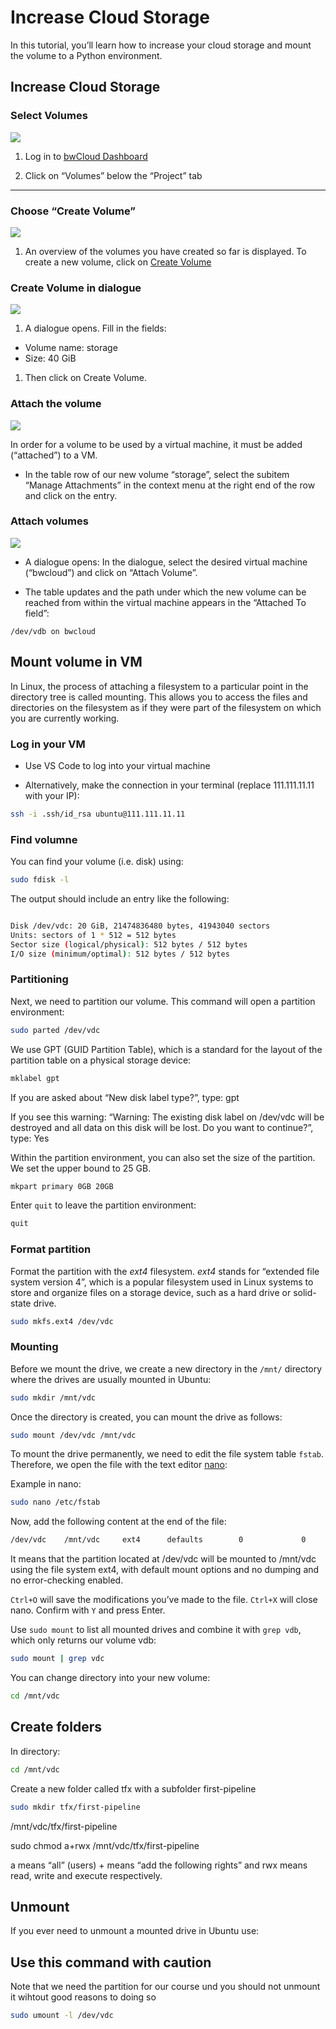 # Increase Cloud Storage


In this tutorial, you'll learn how to increase your cloud storage and mount the volume to a Python environment.

## Increase Cloud Storage


### Select Volumes

![](images/storage-volumes.png)

1. Log in to [bwCloud Dashboard](https://bw-cloud.org/q/d)

1. Click on "Volumes" below the "Project" tab


---

### Choose "Create Volume"

![](images/storage-create-volumes.png)


1. An overview of the volumes you have created so far is displayed. To create a new volume, click on [Create Volume](https://portal.bw-cloud.org/project/volumes/create/)

### Create Volume in dialogue

![](images/storage-fill-in.png)


1. A dialogue opens. Fill in the fields: 
  - Volume name: storage
  - Size: 40 GiB

1. Then click on Create Volume.

### Attach the volume

![](images/storage-attachments.png)


In order for a volume to be used by a virtual machine, it must be added ("attached") to a VM.

- In the table row of our new volume "storage", select the subitem "Manage Attachments" in the context menu at the right end of the row and click on the entry. 

### Attach volumes

![](images/storage-attach-volumes-2.png)


- A dialogue opens: In the dialogue, select the desired virtual machine ("bwcloud") and click on "Attach Volume".

- The table updates and the path under which the new volume can be reached from within the virtual machine appears in the "Attached To field":

```
/dev/vdb on bwcloud
```

## Mount volume in VM

In Linux, the process of attaching a filesystem to a particular point in the directory tree is called mounting. This allows you to access the files and directories on the filesystem as if they were part of the filesystem on which you are currently working.

### Log in your VM

- Use VS Code to log into your virtual machine 

- Alternatively, make the connection in your terminal (replace 111.111.11.11 with your IP):

```bash
ssh -i .ssh/id_rsa ubuntu@111.111.11.11
```

### Find volumne

You can find your volume (i.e. disk) using:

```bash
sudo fdisk -l
```

The output should include an entry like the following:

```bash

Disk /dev/vdc: 20 GiB, 21474836480 bytes, 41943040 sectors
Units: sectors of 1 * 512 = 512 bytes
Sector size (logical/physical): 512 bytes / 512 bytes
I/O size (minimum/optimal): 512 bytes / 512 bytes
```


### Partitioning

Next, we need to partition our volume. This command will open a partition environment:


```bash
sudo parted /dev/vdc

```

We use GPT (GUID Partition Table), which is a standard for the layout of the partition table on a physical storage device:

```bash
mklabel gpt

```

If you are asked about "New disk label type?", type: gpt

If you see this warning: "Warning: The existing disk label on /dev/vdc will be destroyed and all data on this
disk will be lost. Do you want to continue?", type: Yes


Within the partition environment, you can also set the size of the partition. We set the upper bound to 25 GB.


```bash
mkpart primary 0GB 20GB

```

Enter `quit` to leave the partition environment: 

```bash
quit
```

### Format partition

Format the partition with the *ext4* filesystem. *ext4* stands for "extended file system version 4", which is a popular filesystem used in Linux systems to store and organize files on a storage device, such as a hard drive or solid-state drive. 


```bash
sudo mkfs.ext4 /dev/vdc
```

### Mounting

Before we mount the drive, we create a new directory in the `/mnt/` directory where the drives are usually mounted in Ubuntu: 


```bash
sudo mkdir /mnt/vdc

```

Once the directory is created, you can mount the drive as follows: 

```bash
sudo mount /dev/vdc /mnt/vdc

```

To mount the drive permanently, we need to edit the file system table `fstab`. Therefore, we open the file with the text editor [nano](https://www.nano-editor.org/): 

Example in nano:

```bash
sudo nano /etc/fstab

```

Now, add the following content at the end of the file:



```bash
/dev/vdc    /mnt/vdc     ext4      defaults        0             0

```

It means that the partition located at /dev/vdc will be mounted to /mnt/vdc using the file system ext4, with default mount options and no dumping and no error-checking enabled.

`Ctrl+O` will save the modifications you've made to the file. `Ctrl+X` will close nano. Confirm with `Y` and press Enter.



Use `sudo mount` to list all mounted drives and combine it with `grep vdb`, which only returns our volume vdb: 


```bash
sudo mount | grep vdc

```

You can change directory into your new volume:


```bash
cd /mnt/vdc
```

## Create folders

In directory:


```bash
cd /mnt/vdc
```

Create a new folder called tfx with a subfolder first-pipeline 


```bash
sudo mkdir tfx/first-pipeline

```

/mnt/vdc/tfx/first-pipeline

sudo chmod a+rwx /mnt/vdc/tfx/first-pipeline

a means "all" (users) + means "add the following rights" and rwx means read, write and execute respectively.

## Unmount

If you ever need to unmount a mounted drive in Ubuntu use:

::: {.callout-important}
## Use this command with caution

Note that we need the partition for our course und you should not unmount it wihtout good reasons to doing so
:::

```bash
sudo umount -l /dev/vdc
```